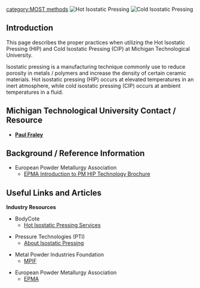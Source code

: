 {{MOST}}
[[category:MOST methods]]
[[Image: HIP diagram.png|thumb|right|Hot Isostatic Pressing]]
[[Image: CIP Diagram.png|thumb|right|Cold Isostatic Pressing]]

==Introduction==
This page describes the proper practices when utilizing the Hot Isostatic Pressing (HIP) and Cold Isostatic Pressing (CIP) at Michigan Technological University.

Isostatic pressing is a manufacturing technique commonly use to reduce porosity in metals / polymers and increase the density of certain ceramic materials.  Hot isostatic pressing (HIP) occurs at elevated temperatures in an inert atmosphere, while cold isostatic pressing (CIP) occurs at ambient temperatures in a fluid.

==Michigan Technological University Contact / Resource==

* '''[http://www.mtu.edu/materials/department/staff/fraley/ Paul Fraley]'''

== Background / Reference Information ==

*European Powder Metallurgy Association
**[http://www.epma.com/doc_details/246-introduction-to-pm-hip-technology-hip-hot-isostatic-pressing ‎EPMA Introduction to PM HIP Technology Brochure]

==Useful Links and Articles==
'''Industry Resources'''

*BodyCote
**[http://www.bodycote.com/en-GB/services/hot-isostatic-pressing.aspx Hot Isostatic Pressing Services]

*Pressure Technologies (PTI)
**[http://www.pressuretechnology.com/about-hip.php About Isostatic Pressing]

*Metal Powder Industries Foundation
**[https://www.mpif.org/index.asp MPIF]

*European Powder Metallurgy Association
**[http://www.epma.com/hot-isostatic-pressing EPMA]